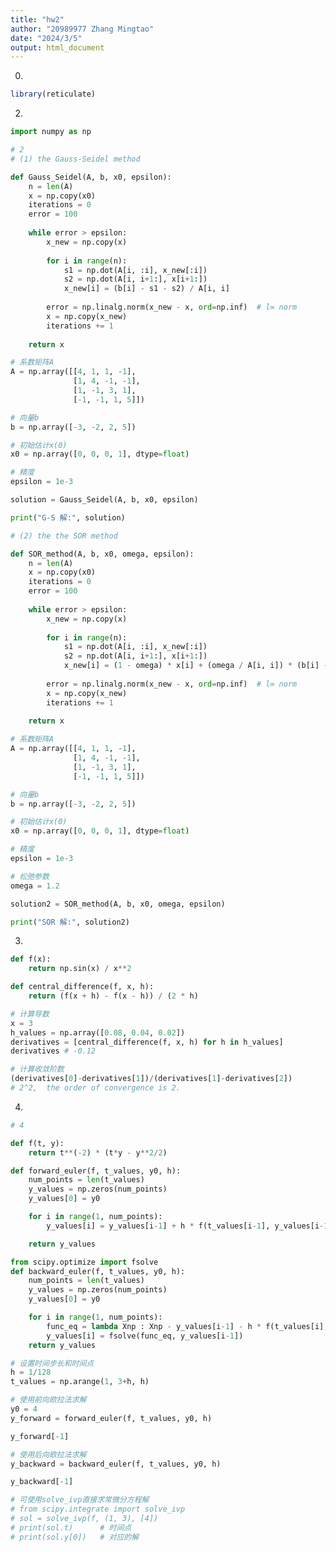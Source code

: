 ```yaml
---
title: "hw2"
author: "20989977 Zhang Mingtao"
date: "2024/3/5"
output: html_document
---  
```

0.
```r
library(reticulate)
```  

2.
```python
import numpy as np

# 2
# (1) the Gauss-Seidel method

def Gauss_Seidel(A, b, x0, epsilon):
    n = len(A)
    x = np.copy(x0)
    iterations = 0
    error = 100
    
    while error > epsilon:
        x_new = np.copy(x)
        
        for i in range(n):
            s1 = np.dot(A[i, :i], x_new[:i])
            s2 = np.dot(A[i, i+1:], x[i+1:])
            x_new[i] = (b[i] - s1 - s2) / A[i, i]
        
        error = np.linalg.norm(x_new - x, ord=np.inf)  # l∞ norm
        x = np.copy(x_new)
        iterations += 1
    
    return x

# 系数矩阵A
A = np.array([[4, 1, 1, -1],
              [1, 4, -1, -1],
              [1, -1, 3, 1],
              [-1, -1, 1, 5]])

# 向量b
b = np.array([-3, -2, 2, 5])

# 初始估计x(0)
x0 = np.array([0, 0, 0, 1], dtype=float)

# 精度
epsilon = 1e-3

solution = Gauss_Seidel(A, b, x0, epsilon)

print("G-S 解:", solution)
```

```python
# (2) the the SOR method

def SOR_method(A, b, x0, omega, epsilon):
    n = len(A)
    x = np.copy(x0)
    iterations = 0
    error = 100
    
    while error > epsilon:
        x_new = np.copy(x)
        
        for i in range(n):
            s1 = np.dot(A[i, :i], x_new[:i])
            s2 = np.dot(A[i, i+1:], x[i+1:])
            x_new[i] = (1 - omega) * x[i] + (omega / A[i, i]) * (b[i] - s1 - s2)
        
        error = np.linalg.norm(x_new - x, ord=np.inf)  # l∞ norm
        x = np.copy(x_new)
        iterations += 1
    
    return x

# 系数矩阵A
A = np.array([[4, 1, 1, -1],
              [1, 4, -1, -1],
              [1, -1, 3, 1],
              [-1, -1, 1, 5]])

# 向量b
b = np.array([-3, -2, 2, 5])

# 初始估计x(0)
x0 = np.array([0, 0, 0, 1], dtype=float)

# 精度
epsilon = 1e-3

# 松弛参数
omega = 1.2

solution2 = SOR_method(A, b, x0, omega, epsilon)

print("SOR 解:", solution2)

```

3.
```python
def f(x):
    return np.sin(x) / x**2

def central_difference(f, x, h):
    return (f(x + h) - f(x - h)) / (2 * h)

# 计算导数
x = 3
h_values = np.array([0.08, 0.04, 0.02])
derivatives = [central_difference(f, x, h) for h in h_values]
derivatives # -0.12
```

```python
# 计算收敛阶数
(derivatives[0]-derivatives[1])/(derivatives[1]-derivatives[2])
# 2^2,  the order of convergence is 2.

```

4.
```python
# 4

def f(t, y):
    return t**(-2) * (t*y - y**2/2)

def forward_euler(f, t_values, y0, h):
    num_points = len(t_values)
    y_values = np.zeros(num_points)
    y_values[0] = y0

    for i in range(1, num_points):
        y_values[i] = y_values[i-1] + h * f(t_values[i-1], y_values[i-1])

    return y_values

from scipy.optimize import fsolve
def backward_euler(f, t_values, y0, h):
    num_points = len(t_values)
    y_values = np.zeros(num_points)
    y_values[0] = y0

    for i in range(1, num_points):
        func_eq = lambda Xnp : Xnp - y_values[i-1] - h * f(t_values[i],Xnp)
        y_values[i] = fsolve(func_eq, y_values[i-1])
    return y_values

# 设置时间步长和时间点
h = 1/128
t_values = np.arange(1, 3+h, h)

# 使用前向欧拉法求解
y0 = 4
y_forward = forward_euler(f, t_values, y0, h)

y_forward[-1]
```

```python
# 使用后向欧拉法求解
y_backward = backward_euler(f, t_values, y0, h)

y_backward[-1]

# 可使用solve_ivp直接求常微分方程解
# from scipy.integrate import solve_ivp
# sol = solve_ivp(f, (1, 3), [4])
# print(sol.t)      # 时间点
# print(sol.y[0])   # 对应的解

```
